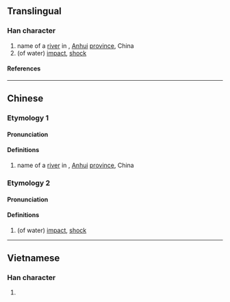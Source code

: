 {{character info/new}}
==Translingual==

===Han character===
{{Han char|rn=85|rad=水|as=11|sn=14|four=|canj=EUJF|ids=⿰氵崇}}

# name of a [[river]] in {{w|Wuhe County}}, [[Anhui]] [[province]], China
# (of water) [[impact]], [[shock]]

====References====
{{Han ref|kx=0647.100|dkj=18175|dj=1057.090|hdz=31724.060|uh=6F34}}

----

==Chinese==
{{zh-forms}}

===Etymology 1===
====Pronunciation====
{{zh-pron
|m=chóng
|c=
|mc=
|oc=
|ma=
|cat=pn
}}

====Definitions====
{{zh-hanzi}}

# name of a [[river]] in {{w|Wuhe County}}, [[Anhui]] [[province]], China

===Etymology 2===
====Pronunciation====
{{zh-pron
|m=zhuàng
|c=zong6
|mc=y
|oc=y
|ma=
|cat=n
}}

====Definitions====
{{zh-hanzi}}

# (of water) [[impact]], [[shock]]

----

==Vietnamese==

===Han character===
{{vi-readings|rs=水11|reading=sòng}}

# {{rfdef|vi|sort=水11}}